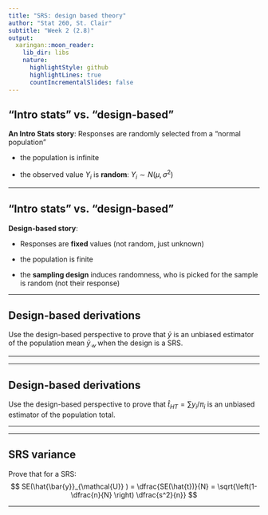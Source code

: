 ```yaml
---
title: "SRS: design based theory"
author: "Stat 260, St. Clair"
subtitle: "Week 2 (2.8)"
output:
  xaringan::moon_reader:
    lib_dir: libs
    nature:
      highlightStyle: github
      highlightLines: true
      countIncrementalSlides: false
---
```


## "Intro stats" vs. "design-based"

**An Intro Stats story**: Responses are randomly selected from a "normal population"

  -  the population is infinite
  
  - the observed value $Y_i$ is **random**: $Y_i \sim N(\mu, \sigma^2)$
  
---

## "Intro stats" vs. "design-based"

**Design-based story**: 

  - Responses are **fixed** values (not random, just unknown)
  
  -  the population is finite
  
  - the **sampling design** induces randomness, who is picked for the sample is random (not their response)
  
---

## Design-based derivations

Use the design-based perspective to prove that $\bar{y}$ is an unbiased estimator of the population mean $\bar{y}_{\mathcal{U}}$ when the design is a SRS.

---

---

## Design-based derivations

Use the design-based perspective to prove that $\hat{t}_{HT} = \sum y_i/\pi_i$ is an unbiased estimator of the population total.


---

---

## SRS variance

Prove that for a SRS:
$$
SE(\hat{\bar{y}}_{\mathcal{U}} ) = \dfrac{SE(\hat{t})}{N} = \sqrt{\left(1-\dfrac{n}{N} \right) \dfrac{s^2}{n}}
$$

---

